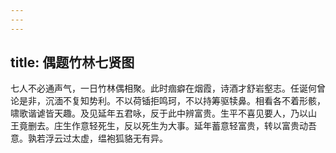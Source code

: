 ```yaml
---
---
---
```

title: 偶题竹林七贤图
---







七人不必通声气，一日竹林偶相聚。此时痼癖在烟霞，诗酒才舒岩壑志。任诞何曾论是非，沉湎不复知势利。不以荷锸拒鸣珂，不以持筹驱犊鼻。相看各不着形骸，啸歌谐谑皆天趣。及见延年五君咏，反于此中辨富贵。生平不喜见要人，乃以山 王竟删去。庄生作意轻死生，反以死生为大事。延年蓄意轻富贵，转以富贵动吾意。孰若浮云过太虚，缊袍狐貉无有异。
